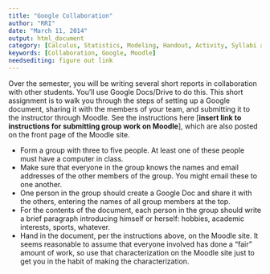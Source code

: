```yaml
---
title: "Google Collaboration"
author: "RRI"
date: "March 11, 2014"
output: html_document
category: [Calculus, Statistics, Modeling, Handout, Activity, Syllabi and Resources]
keywords: [Collaboration, Google, Moodle]
needsediting: figure out link
---
```


    
Over the semester, you will be writing several short reports in collaboration with other students. You'll use Google Docs/Drive to do this. This short assignment is to walk you through the steps of setting up a Google document, sharing it with the members of your team, and submitting it to the instructor through Moodle. See the instructions here [**insert link to instructions for submitting group work on Moodle**], which are also posted on the front page of the Moodle site.


* Form a group with three to five people. At least one of these people must have a computer in class.
* Make sure that everyone in the group knows the names and email addresses of the other members of the group. You might email these to one another.
* One person in the group should create a Google Doc and share it with the others, entering the names of all group members at the top.
* For the contents of the document, each person in the group should write a brief paragraph introducing himself or herself: hobbies, academic interests, sports, whatever.
* Hand in the document, per the instructions above, on the Moodle site. It seems reasonable to assume that everyone involved has done a "fair" amount of work, so use that characterization on the Moodle site just to get you in the habit of making the characterization. 